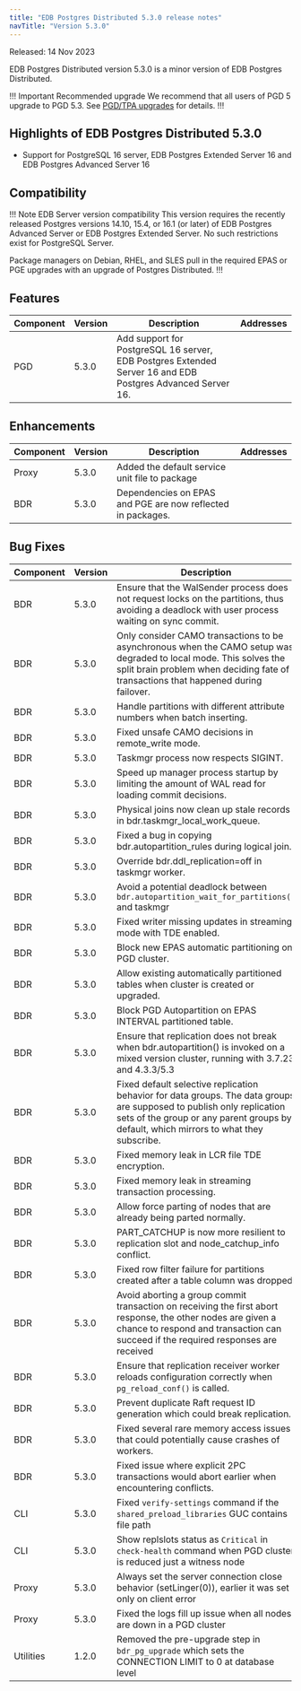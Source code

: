 ```yaml
---
title: "EDB Postgres Distributed 5.3.0 release notes"
navTitle: "Version 5.3.0"
---
```


Released: 14 Nov 2023

EDB Postgres Distributed version 5.3.0 is a minor version of EDB Postgres Distributed.

!!! Important Recommended upgrade
We recommend that all users of PGD 5 upgrade to PGD 5.3. See [PGD/TPA upgrades](../upgrades/tpa_overview) for details.
!!!

## Highlights of EDB Postgres Distributed 5.3.0

* Support for PostgreSQL 16 server, EDB Postgres Extended Server 16 and EDB Postgres Advanced Server 16

## Compatibility

!!! Note EDB Server version compatibility
This version requires the recently released Postgres versions 14.10, 15.4,
or 16.1 (or later) of EDB Postgres Advanced Server or EDB Postgres Extended
Server. No such restrictions exist for PostgreSQL Server.

Package managers on Debian, RHEL, and SLES pull in the required EPAS or PGE
upgrades with an upgrade of Postgres Distributed.
!!!

## Features

| Component | Version | Description  | Addresses |
|-----------|---------|-------------|-----------|
| PGD | 5.3.0 | Add support for PostgreSQL 16 server, EDB Postgres Extended Server 16 and EDB Postgres Advanced Server 16. | |

## Enhancements

| Component | Version  |Description | Addresses |
|-----------|---------|-------------|-----------|
| Proxy     | 5.3.0   | Added the default service unit file to package | |
| BDR       | 5.3.0   | Dependencies on EPAS and PGE are now reflected in packages. | |

## Bug Fixes

| Component | Version |Description  | Addresses |
|-----------|---------|-------------|-----------|
| BDR       | 5.3.0   | Ensure that the WalSender process does not request locks on the partitions, thus avoiding a deadlock with user process waiting on sync commit. | RT97952 |
| BDR       | 5.3.0   | Only consider CAMO transactions to be asynchronous when the CAMO setup was degraded to local mode. This solves the split brain problem when deciding fate of transactions that happened during failover. | RT78928 |
| BDR       | 5.3.0   | Handle partitions with different attribute numbers when batch inserting. | RT991155 | 
| BDR       | 5.3.0   | Fixed unsafe CAMO decisions in remote_write mode. ||
| BDR       | 5.3.0   | Taskmgr process now respects SIGINT. ||
| BDR       | 5.3.0   | Speed up manager process startup by limiting the amount of WAL read for loading commit decisions. ||
| BDR       | 5.3.0   | Physical joins now clean up stale records in bdr.taskmgr_local_work_queue. ||
| BDR       | 5.3.0   | Fixed a bug in copying bdr.autopartition_rules during logical join. ||
| BDR       | 5.3.0   | Override bdr.ddl_replication=off in taskmgr worker. ||
| BDR       | 5.3.0   | Avoid a potential deadlock between `bdr.autopartition_wait_for_partitions()` and taskmgr||
| BDR       | 5.3.0   | Fixed writer missing updates in streaming mode with TDE enabled. ||
| BDR       | 5.3.0   | Block new EPAS automatic partitioning on PGD cluster. ||
| BDR       | 5.3.0   | Allow existing automatically partitioned tables when cluster is created or upgraded. ||
| BDR       | 5.3.0   | Block PGD Autopartition on EPAS INTERVAL partitioned table. ||
| BDR       | 5.3.0   | Ensure that replication does not break when bdr.autopartition() is invoked on a mixed version cluster, running with 3.7.23 and 4.3.3/5.3 ||
| BDR       | 5.3.0   | Fixed default selective replication behavior for data groups. The data groups are supposed to publish only replication sets of the group or any parent groups by default, which mirrors to what they subscribe. ||
| BDR       | 5.3.0   | Fixed memory leak in LCR file TDE encryption. ||
| BDR       | 5.3.0   | Fixed memory leak in streaming transaction processing. ||
| BDR       | 5.3.0   | Allow force parting of nodes that are already being parted normally. ||
| BDR       | 5.3.0   | PART_CATCHUP is now more resilient to replication slot and node_catchup_info conflict. ||
| BDR       | 5.3.0   | Fixed row filter failure for partitions created after a table column was dropped | RT95149 |
| BDR       | 5.3.0   | Avoid aborting a group commit transaction on receiving the first abort response, the other nodes are given a chance to respond and transaction can succeed if the required responses are received ||
| BDR       | 5.3.0   | Ensure that replication receiver worker reloads configuration correctly when `pg_reload_conf()` is called. ||
| BDR       | 5.3.0   | Prevent duplicate Raft request ID generation which could break replication. ||
| BDR       | 5.3.0   | Fixed several rare memory access issues that could potentially cause crashes of workers. ||
| BDR       | 5.3.0   | Fixed issue where explicit 2PC transactions would abort earlier when encountering conflicts. | RT92897 |
| CLI       | 5.3.0   | Fixed `verify-settings` command if the `shared_preload_libraries` GUC contains file path ||
| CLI       | 5.3.0   | Show replslots status as `Critical` in `check-health` command when PGD cluster is reduced just a witness node | |
| Proxy     | 5.3.0   | Always set the server connection close behavior (setLinger(0)), earlier it was set only on client error | |
| Proxy     | 5.3.0   | Fixed the logs fill up issue when all nodes are down in a PGD cluster | |
| Utilities | 1.2.0   | Removed the pre-upgrade step in `bdr_pg_upgrade` which sets the CONNECTION LIMIT to 0 at database level | |

